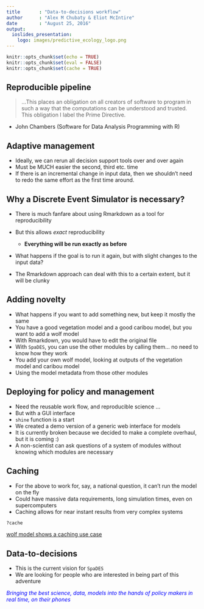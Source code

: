 ```yaml
---
title       : "Data-to-decisions workflow"
author      : "Alex M Chubaty & Eliot McIntire"
date        : "August 25, 2016"
output:
  ioslides_presentation:
    logo: images/predictive_ecology_logo.png
---
```


```r
knitr::opts_chunk$set(echo = TRUE)
knitr::opts_chunk$set(eval = FALSE)
knitr::opts_chunk$set(cache = TRUE)
```

## Reproducible pipeline

> …This places an obligation on all creators of software to program in such a
way that the computations can be understood and trusted. This obligation I label the Prime Directive.

- John Chambers (Software for Data Analysis Programming with R)

## Adaptive management

- Ideally, we can rerun all decision support tools over and over again
- Must be MUCH easier the second, third etc. time
- If there is an incremental change in input data, then we shouldn't need to redo the same effort as the first time around.

## Why a Discrete Event Simulator is necessary?

- There is much fanfare about using Rmarkdown as a tool for reproducibility
- But this allows *exact* reproducibility

    - **Everything will be run exactly as before**
    
- What happens if the goal is to run it again, but with slight changes to the input data?
- The Rmarkdown approach can deal with this to a certain extent, but it will be clunky

## Adding novelty

- What happens if you want to add something new, but keep it mostly the same
- You have a good vegetation model and a good caribou model, but you want to add a wolf model
- With Rmarkdown, you would have to edit the original file
- With `SpaDES`, you can use the other modules by calling them... no need to know how they work
- You add your own wolf model, looking at outputs of the vegetation model and caribou model
- Using the model metadata from those other modules

## Deploying for policy and management

- Need the reusable work flow, and reproducible science ...
- But with a GUI interface
- `shine` function is a start
- We created a demo version of a generic web interface for models
- It is currently broken because we decided to make a complete overhaul, but it is coming :)
- A non-scientist can ask questions of a system of modules without knowing which modules are necessary


## Caching

- For the above to work for, say, a national question, it can't run the model on the fly
- Could have massive data requirements, long simulation times, even on supercomputers
- Caching allows for near instant results from very complex systems

```r
?cache
```

[wolf model shows a caching use case](http://htmlpreview.github.io/?https://github.com/PredictiveEcology/SpaDES-modules/blob/master/modules/wolfAlps/wolfAlps.html)

## Data-to-decisions

- This is the current vision for `SpaDES`
- We are looking for people who are interested in being part of this adventure

<div class="centered" style="color:#0000FF">*Bringing the best science, data, models into the hands of policy makers in real time, on their phones*</div>




